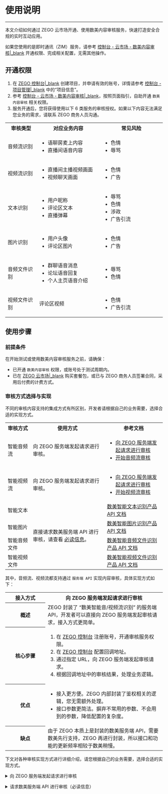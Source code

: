 # 使用说明

- - -

本文介绍如何通过 ZEGO 云市场开通、使用数美内容审核服务，快速打造安全合规的实时互动应用。

<div class="mk-warning">

如果您使用的是即时通讯（ZIM）服务，请参考 [控制台 - 云市场 - 数美内容审核\|_blank](#18891) 开通权限、完成相关配置，无需其他操作。
</div>

## 开通权限

1. 在 [ZEGO 控制台\|_blank](https://console.zego.im) 创建项目，并申请有效的账号，详情请参考 [控制台 - 项目管理\|_blank](#12107) 中的“项目信息”。
2. 参考 [控制台 - 云市场 - 数美内容审核\|_blank](#18891)，按照页面指引，自助开通 `数美内容审核` 相关权限。
3. 服务开通后，您将获得使用以下 6 类服务的审核授权。如果以下内容无法满足您业务的需求，请联系 ZEGO 商务人员沟通。

<table>
  <colgroup>
    <col width="20%">
    <col width="40%">
    <col width="40%">
  </colgroup>
<tbody><tr>
<th>审核类型</th>
<th>对应业务内容</th>
<th>常见风险</th>
</tr>
<tr>
<td>音频流识别</td>
<td><ul><li>语聊房麦上内容</li><li>直播间语音内容</li></ul></td>
<td><ul><li>色情</li><li>辱骂</li></ul></td>
</tr>
<tr>
<td>视频流识别</td>
<td><ul><li>直播间主播视频画面</li><li>视频聊天画面</li></ul></td>
<td><ul><li>色情</li><li>广告</li></ul></td>
</tr>
<tr>
<td>文本识别</td>
<td><ul><li>用户昵称</li><li>评论区文本</li><li>直播弹幕</li></ul></td>
<td><ul><li>辱骂</li><li>色情</li><li>涉政</li><li>广告引流</li></ul></td>
</tr>
<tr>
<td>图片识别</td>
<td><ul><li>用户头像</li><li>评论区图片</li></ul></td>
<td><ul><li>色情</li><li>广告</li></ul></td>
</tr>
<tr>
<td>音频文件识别</td>
<td><ul><li>群聊语音消息</li><li>论坛语音回复</li><li>个人主页语音介绍</li></ul></td>
<td><ul><li>辱骂</li><li>色情</li></ul></td>
</tr>
<tr>
<td>视频文件识别</td>
<td>评论区视频</td>
<td><ul><li>色情</li><li>广告引流</li></ul></td>
</tr>
</tbody></table>


## 使用步骤

### 前提条件

在开始测试或使用数美内容审核服务之前，请确保：

- 已开通 `数美内容审核` 权限，或账号处于测试周期内。
- 已在 [ZEGO 云市场\|_blank](https://www.zego.im/cloudmarket) 购买套餐包，或已与 ZEGO 商务人员签署合同，采用后付费的计费方式。

### 审核方式选择与实现

不同的审核内容支持的集成方式有所区别，开发者请根据自己的业务需要，选择合适的实现方式。

<table>
  <colgroup>
    <col width="16%">
    <col width="47%">
    <col width="47%">
  </colgroup>
<tbody><tr>
<th>审核方式</th>
<th>使用方式</th>
<th>参考文档</th>
</tr>
<tr>
<td>智能音频流</td>
<td>向 ZEGO 服务端发起请求进行审核。</td>
<td><ul><li><a href="/article/18683#serverAPI">向 ZEGO 服务端发起请求进行审核</a></li><li><a href="!Interface_audit/Start_audio_audit" target="blank">开始音频流审核</a></li></ul></td>
</tr>
<tr>
<td>智能视频流</td>
<td>向 ZEGO 服务端发起请求进行审核。</td>
<td><ul><li><a href="/article/18683#serverAPI">向 ZEGO 服务端发起请求进行审核</a></li><li><a href="!Interface_audit/Start_video_audit" target="blank">开始视频流审核</a></li></ul></td>
</tr>
<tr>
<td>智能文本</td>
<td rowspan="4">直接请求数美服务端 API 进行审核，请查看 <a href="/article/18683#other">必读信息</a>。</td>
<td><a href="https://help.ishumei.com/docs/tj/text/newest/developDoc/">数美智能文本识别产品 API 文档</a></td>
</tr>
<tr>
<td>智能图片</td>
<td><a href="https://help.ishumei.com/docs/tj/image/newest/developDoc/">数美智能图片识别产品 API 文档</a></td>
</tr>
<tr>
<td>智能音频文件</td>
<td><a href="https://help.ishumei.com/docs/tj/audio/newest/developDoc/">数美智能音频文件识别产品 API 文档</a></td>
</tr>
<tr>
<td>智能视频文件</td>
<td><a href="https://help.ishumei.com/docs/tj/video/newest/developDoc/">数美智能视频文件识别产品 API 文档</a></td>
</tr>
</tbody></table>

其中，音频流、视频流都支持通过 `服务端 API` 实现内容审核，具体实现方式如下：

<table>
  <colgroup>
    <col width="16%">
    <col width="47%">
  </colgroup>
<tbody><tr>
<th>接入方式</th>
<th>向 ZEGO 服务端发起请求进行审核</th>
</tr>
<tr>
<th>概述</th>
<td>ZEGO 封装了 “数美智能音/视频流识别” 的服务端 API，开发者可以直接向 ZEGO 服务端发起审核请求，接入方式更简单。</td>
</tr>
<tr>
<th>核心步骤</th>
<td><ol><li>在 <a href="https://console.zego.im" target="blank">ZEGO 控制台</a> 注册账号，开通审核服务权限。</li><li>在 <a href="https://console.zego.im" target="blank">ZEGO 控制台</a> 配置回调地址。</li><li>通过指定 URL，向 ZEGO 服务端发起审核请求。</li><li>根据回调地址中的审核结果，处理业务逻辑。</li></ol></td>
</tr>
<tr>
<th>优点</th>
<td><ul><li>接入更方便。ZEGO 内部封装了鉴权相关的逻辑，您无需额外处理。</li><li>接口参数更简洁。摒弃不常用的参数、不会用到的参数，降低配置的复杂度。</li></ul></td>
</tr>
<tr>
<th>缺点</th>
<td>由于 ZEGO 本质上是封装的数美服务端 API，需要数美先行支持，ZEGO 再进行封装，所以接口和功能的更新频率相较于数美稍慢。</td>
</tr>
</tbody></table>

下文对各种审核实现方式进行详细介绍，请您根据自己的业务需要，选择合适的实现方式。

<p id="serverAPI"></p>

<details class="zg-primary">
    <summary>向 ZEGO 服务端发起请求进行审核</summary>

在开始调用服务端 API 接口之前，请确保：

- 已在 [ZEGO 控制台\|_blank](https://console.zego.im) 创建项目，并申请有效的 AppId 和 ServerSecret，详情请参考 [控制台 - 项目信息\|_blank](#12107)。
- 已准备好自己的客户端，搭建相关的业务场景。
- 已经在 [ZEGO 控制台\|_blank](https://console.zego.im) 配置了接收审核结果的回调地址。

#### 1. 配置公共请求参数

开发者调用每个 ZEGO 服务端 API 前，需要先配置 API 的公共请求参数。

公共请求参数，是指每个接口都需要使用到的请求参数，包含了 AppId、Signature（指 2 生成的签名信息）、SignatureNonce（随机字符串）、Timestamp（时间戳）等参数，请根据实际情况修改。公共参数的具体介绍，请参考 [调用方式\|_blank](!Making_API_Requests/Making_API_Requests#4) 中的 “2.1 公共请求参数”。

```html
https://rtc-api.zego.im/?Action=StartCensorAudio
&AppId=1234567890
&SignatureNonce=15215528852396
&Timestamp=1234567890
&Signature=Pc5WB8gokVn0xfeu%2FZV%2BiNM1dgI%3D
&SignatureVersion=2.0
&IsTest=false
```

开发者可以在 [服务端 API 校验\|_blank](https://doc-zh.zego.im/server-link-checker) 页面中，输入 URL 地址，验证签名信息、公共参数、以及 URL 格式是否合法。

#### 2. 配置 API 相关业务参数

配置完公共参数后，再去配置 API 相关的业务参数，设定所需的目标操作。 

业务参数的具体介绍，请参考：

- 开始音频流审核：[StartCensorAudio\|_blank](18720#3) 中的 “3 请求参数”。
- 开始视频流审核：[StartCensorVideo\|_blank](18724#3) 中的 “3 请求参数”。

#### 3. 开发者的服务端发起请求 

以上配置完成后，开发者的服务端可以通过 URL 地址，向 ZEGO 服务端发送请求。

请求示例如下：

<div class="multiple-select-codes">
    <div class="code-tabs hide-scrollbar">
      <div class="scroll-box">
        <span class="tab-item">
          <span>音频流审核</span>
        </span>
        <span class="tab-item">
          <span>视频流审核</span>
        </span>
      </div>
    </div>

  <div class="code-list">
  
  ```html
  https://rtc-api.zego.im/?Action=StartCensorAudio
  &RoomId=RoomAudio
  &StreamId=StreamId_1635941431395593000
  &AudioType[]=1
  &ReturnAllText=1
  &ReturnPreText=1
  &ReturnPreAudio=1
  &ReturnFinishInfo=1
  &<公共请求参数>
  ```
  
  ```html
  https://rtc-api.zego.im/?Action=StartCensorVideo
  &RoomId=RoomVideo
  &StreamId=StreamId_1635941431395593000
  &ImageType[]=1
  &ImageType[]=2
  &AudioType[]=1
  &ReturnAllImage=1
  &ReturnAllText=1
  &ReturnFinishInfo=1
  &DetectFrequency=1
  &DetectStep=5
  &<公共请求参数>
  ```
  
  </div>
</div>

#### 4. ZEGO 服务端响应请求，并通过回调地址返回审核结果

ZEGO 服务端接收到开发者的请求信息后，返回响应的信息。

```json
{
    "Code":0,
    "Message":"success",
    "RequestId":"xxxxx",
    "Data":{
                "TaskId":"xxxxx"
           }
}
```

返回信息字段中，如果 Code 为 “0” 表示请求成功；如果不为 “0” 则表示请求失败，请参考 [全局返回码\|_blank](!Return_Codes/Return_Codes) 处理。

通过您在 [ZEGO 控制台\|_blank](https://console.zego.im) 配置的回调地址，获取详细的审核结果，回调结果说明请参考：

- [音频流审核回调\|_blank](!Callback/Audio_audit_callback)
- [视频流审核回调\|_blank](!Callback/Video_audit_callback)

音/视频流审核仅支持异步返回审核结果。开发者可以根据回调结果，进行业务侧的风控处理，比如对违规用户进行断流、禁言、封号等。

</details>

<p id="sdkAPI"></p>









</details>


<p id="other"></p>

<details class="zg-primary">
    <summary>请求数美服务端 API 进行审核（必读信息）</summary>

`音频流识别` 和 `视频流识别` 之外的 4 类内容，ZEGO 没有封装对应的接口和使用方案，需要您参考数美的文档，自行发起服务端请求，并通过返回值或回调结果，进行业务侧逻辑处理。

在您自行接入数美审核服务前，请确保：

- 已参考 [控制台 - 云市场 - 数美内容审核\|_blank](#18891)，按照页面指引，自助开通 `数美内容审核` 相关权限。
- 已联系 ZEGO 商务人员，加入了您、数美、ZEGO 三方对接群。
- 请确保已知悉如下信息：

<table>
  <colgroup>
    <col width="15%">
    <col width="85%">
  </colgroup>
<tbody><tr>
<th>关键字段</th>
<th>说明</th>
</tr>
<tr>
<td>accessKey</td>
<td>数美服务端 API 接口认证密钥，开发者向数美服务端发送请求时必传。</td>
</tr>
<tr>
<td>appId</td>
<td>应用标识（请与 ZEGO 项目分配的 AppID 区分开），开发者向数美服务端发送请求时必传。</td>
</tr>
<tr>
<td>eventId</td>
<td>审核策略的管理维度，后续策略的调整将以 eventId 为最小调节粒度，开发者向数美服务端发送请求时必传。<b>该字段在三方对接沟通后，由数美技术支持直接提供。建议您在业务侧对数据的类型和来源进行分类，映射为 eventId 字段。</b></td>
</tr>
</tbody></table>

</details>
